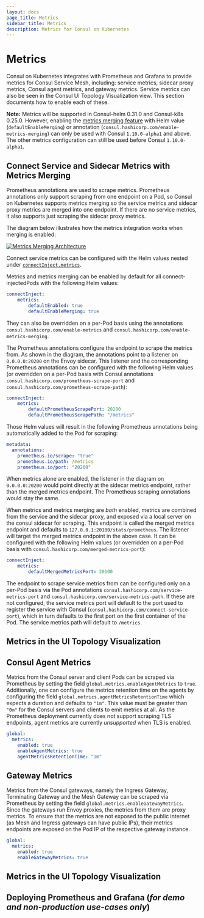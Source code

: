 ```yaml
---
layout: docs
page_title: Metrics
sidebar_title: Metrics
description: Metrics for Consul on Kubernetes
---
```


# Metrics

Consul on Kubernetes integrates with Prometheus and Grafana to provide metrics for Consul Service Mesh, including: service metrics, sidecar proxy metrics, Consul agent metrics, and gateway metrics. Service metrics can also be seen in the Consul UI Topology Visualization view. This section documents how to enable each of these.

**Note:** Metrics will be supported in Consul-helm 0.31.0 and Consul-k8s 0.25.0. However, enabling the [metrics merging feature](#connect-service-and-sidecar-metrics-with-metrics-merging) with Helm value (`defaultEnableMerging`) or annotation (`consul.hashicorp.com/enable-metrics-merging`) can only be used with Consul `1.10.0-alpha1` and above. The other metrics configuration can still be used before Consul `1.10.0-alpha1`.

## Connect Service and Sidecar Metrics with Metrics Merging

Prometheus annotations are used to scrape metrics. Prometheus annotations only support scraping from one endpoint on a Pod, so Consul on Kubernetes supports metrics merging so the service metrics and sidecar proxy metrics are merged into one endpoint. If there are no service metrics, it also supports just scraping the sidecar proxy metrics.

The diagram below illustrates how the metrics integration works when merging is enabled:

[![Metrics Merging Architecture](/img/metrics-arch.png)](/img/metrics-arch.png)

Connect service metrics can be configured with the Helm values nested under [`connectInject.metrics`](/docs/k8s/helm#v-connectinject).

Metrics and metrics merging can be enabled by default for all connect-injectedPods with the following Helm values:
```yaml
connectInject:
    metrics:
        defaultEnabled: true
        defaultEnableMerging: true
```
They can also be overridden on a per-Pod basis using the annotations `consul.hashicorp.com/enable-metrics` and `consul.hashicorp.com/enable-metrics-merging`.

The Prometheus annotations configure the endpoint to scrape the metrics from. As shown in the diagram, the annotations point to a listener on `0.0.0.0:20200` on the Envoy sidecar. This listener and the corresponding Prometheus annotations can be configured with the following Helm values (or overridden on a per-Pod basis with Consul annotations `consul.hashicorp.com/prometheus-scrape-port` and `consul.hashicorp.com/prometheus-scrape-path`):
```yaml
connectInject:
    metrics:
        defaultPrometheusScrapePort: 20200
        defaultPrometheusScrapePath: "/metrics"
```
Those Helm values will result in the following Prometheus annotations being automatically added to the Pod for scraping:
```yaml
metadata:
  annotations:
    prometheus.io/scrape: "true"
    prometheus.io/path: /metrics
    prometheus.io/port: "20200"
```

When metrics alone are enabled, the listener in the diagram on `0.0.0.0:20200` would point directly at the sidecar metrics endpoint, rather than the merged metrics endpoint. The Prometheus scraping annotations would stay the same.

When metrics and metrics merging are *both* enabled, metrics are combined from the service and the sidecar proxy, and exposed via a local server on the consul sidecar for scraping. This endpoint is called the merged metrics endpoint and defaults to `127.0.0.1:20100/stats/prometheus`. The listener will target the merged metrics endpoint in the above case. It can be configured with the following Helm values (or overridden on a per-Pod basis with `consul.hashicorp.com/merged-metrics-port`):
```yaml
connectInject:
    metrics:
        defaultMergedMetricsPort: 20100
```

The endpoint to scrape service metrics from can be configured only on a per-Pod basis via the Pod annotations `consul.hashicorp.com/service-metrics-port` and `consul.hashicorp.com/service-metrics-path`. If these are not configured, the service metrics port will default to the port used to register the service with Consul (`consul.hashicorp.com/connect-service-port`), which in turn defaults to the first port on the first container of the Pod. The service metrics path will default to `/metrics`.

## Metrics in the UI Topology Visualization

## Consul Agent Metrics

Metrics from the Consul server and client Pods can be scraped via Prometheus by setting the field `global.metrics.enableAgentMetrics` to `true`. Additionally, one can configure the metrics retention time on the agents by configuring
the field `global.metrics.agentMetricsRetentionTime` which expects a duration and defaults to `"1m"`. This value must be greater than `"0m"` for the Consul servers and clients to emit metrics at all. As the Prometheus deployment currently does not support scraping TLS endpoints, agent metrics are currently *unsupported* when TLS is enabled.

```yaml
global:
  metrics:
    enabled: true
    enableAgentMetrics: true
    agentMetricsRetentionTime: "1m"
```

## Gateway Metrics

Metrics from the Consul gateways, namely the Ingress Gateway, Terminating Gateway and the Mesh Gateway can be scraped via Prometheus by setting the field `global.metrics.enableGatewayMetrics`. Since the gateways run Envoy proxies,
the metrics from them are proxy metrics. To ensure that the metrics are not exposed to the public internet (as Mesh and Ingress gateways can have public IPs), their metrics endpoints are exposed on the Pod IP of the respective gateway instance.

```yaml
global:
  metrics:
    enabled: true
    enableGatewayMetrics: true
```

## Metrics in the UI Topology Visualization

## Deploying Prometheus and Grafana (_for demo and non-production use-cases only_)
